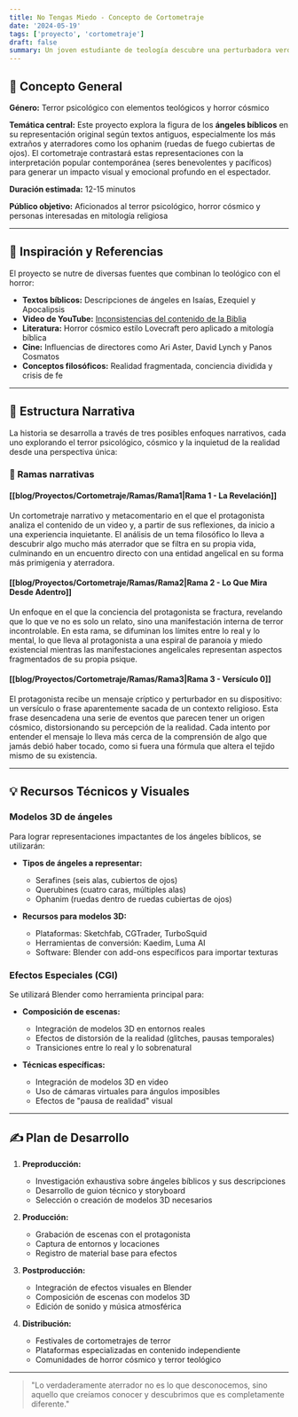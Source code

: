 ```yaml
---
title: No Tengas Miedo - Concepto de Cortometraje
date: '2024-05-19'
tags: ['proyecto', 'cortometraje']
draft: false
summary: Un joven estudiante de teología descubre una perturbadora verdad sobre los ángeles bíblicos mientras su realidad comienza a fragmentarse.
---
```


## 📝 Concepto General

**Género:** Terror psicológico con elementos teológicos y horror cósmico

**Temática central:** Este proyecto explora la figura de los **ángeles bíblicos** en su representación original según textos antiguos, especialmente los más extraños y aterradores como los ophanim (ruedas de fuego cubiertas de ojos). El cortometraje contrastará estas representaciones con la interpretación popular contemporánea (seres benevolentes y pacíficos) para generar un impacto visual y emocional profundo en el espectador.

**Duración estimada:** 12-15 minutos

**Público objetivo:** Aficionados al terror psicológico, horror cósmico y personas interesadas en mitología religiosa


---

## 🧠 Inspiración y Referencias

El proyecto se nutre de diversas fuentes que combinan lo teológico con el horror:

* **Textos bíblicos:** Descripciones de ángeles en Isaías, Ezequiel y Apocalipsis
* **Video de YouTube:** [Inconsistencias del contenido de la Biblia](https://www.youtube.com/watch?v=w5eLMNeeYwg)
* **Literatura:** Horror cósmico estilo Lovecraft pero aplicado a mitología bíblica
* **Cine:** Influencias de directores como Ari Aster, David Lynch y Panos Cosmatos
* **Conceptos filosóficos:** Realidad fragmentada, conciencia dividida y crisis de fe

---

## 🎥 Estructura Narrativa

La historia se desarrolla a través de tres posibles enfoques narrativos, cada uno explorando el terror psicológico, cósmico y la inquietud de la realidad desde una perspectiva única:

### 🔀 Ramas narrativas

#### [[blog/Proyectos/Cortometraje/Ramas/Rama1|Rama 1 - La Revelación]]
Un cortometraje narrativo y metacomentario en el que el protagonista analiza el contenido de un video y, a partir de sus reflexiones, da inicio a una experiencia inquietante. El análisis de un tema filosófico lo lleva a descubrir algo mucho más aterrador que se filtra en su propia vida, culminando en un encuentro directo con una entidad angelical en su forma más primigenia y aterradora.

#### [[blog/Proyectos/Cortometraje/Ramas/Rama2|Rama 2 - Lo Que Mira Desde Adentro]]
Un enfoque en el que la conciencia del protagonista se fractura, revelando que lo que ve no es solo un relato, sino una manifestación interna de terror incontrolable. En esta rama, se difuminan los límites entre lo real y lo mental, lo que lleva al protagonista a una espiral de paranoia y miedo existencial mientras las manifestaciones angelicales representan aspectos fragmentados de su propia psique.

#### [[blog/Proyectos/Cortometraje/Ramas/Rama3|Rama 3 - Versículo 0]]
El protagonista recibe un mensaje críptico y perturbador en su dispositivo: un versículo o frase aparentemente sacada de un contexto religioso. Esta frase desencadena una serie de eventos que parecen tener un origen cósmico, distorsionando su percepción de la realidad. Cada intento por entender el mensaje lo lleva más cerca de la comprensión de algo que jamás debió haber tocado, como si fuera una fórmula que altera el tejido mismo de su existencia.

---

## 💡 Recursos Técnicos y Visuales

### Modelos 3D de ángeles

Para lograr representaciones impactantes de los ángeles bíblicos, se utilizarán:

* **Tipos de ángeles a representar:**
  * Serafines (seis alas, cubiertos de ojos)
  * Querubines (cuatro caras, múltiples alas)
  * Ophanim (ruedas dentro de ruedas cubiertas de ojos)

* **Recursos para modelos 3D:**
  * Plataformas: Sketchfab, CGTrader, TurboSquid
  * Herramientas de conversión: Kaedim, Luma AI
  * Software: Blender con add-ons específicos para importar texturas

### Efectos Especiales (CGI)

Se utilizará Blender como herramienta principal para:

* **Composición de escenas:**
  * Integración de modelos 3D en entornos reales
  * Efectos de distorsión de la realidad (glitches, pausas temporales)
  * Transiciones entre lo real y lo sobrenatural

* **Técnicas específicas:**
  * Integración de modelos 3D en video
  * Uso de cámaras virtuales para ángulos imposibles
  * Efectos de "pausa de realidad" visual

---

## ✍️ Plan de Desarrollo

1. **Preproducción:**
   * Investigación exhaustiva sobre ángeles bíblicos y sus descripciones
   * Desarrollo de guion técnico y storyboard
   * Selección o creación de modelos 3D necesarios

2. **Producción:**
   * Grabación de escenas con el protagonista
   * Captura de entornos y locaciones
   * Registro de material base para efectos

3. **Postproducción:**
   * Integración de efectos visuales en Blender
   * Composición de escenas con modelos 3D
   * Edición de sonido y música atmosférica

4. **Distribución:**
   * Festivales de cortometrajes de terror
   * Plataformas especializadas en contenido independiente
   * Comunidades de horror cósmico y terror teológico

---

> "Lo verdaderamente aterrador no es lo que desconocemos, sino aquello que creíamos conocer y descubrimos que es completamente diferente."